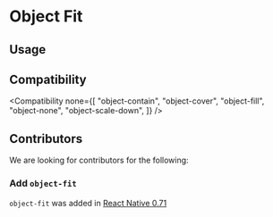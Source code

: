 
# Object Fit

## Usage

<Usage />

## Compatibility

<Compatibility
  none={[
    "object-contain",
    "object-cover",
    "object-fill",
    "object-none",
    "object-scale-down",
  ]}
/>

## Contributors

We are looking for contributors for the following:

### Add `object-fit`

`object-fit` was added in [React Native 0.71](https://reactnative.dev/blog/2023/01/12/version-071#styles)
